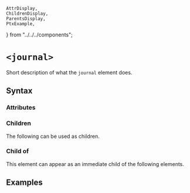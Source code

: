     AttrDisplay,
    ChildrenDisplay,
    ParentsDisplay,
    PtxExample,
} from "../../../components";

# `<journal>`

Short description of what the `journal` element does.

## Syntax

### Attributes

<AttrDisplay name="journal" />

### Children

The following can be used as children.

<ChildrenDisplay name="journal" />

### Child of

This element can appear as an immediate child of the following elements.

<ParentsDisplay name="journal" />

## Examples

    